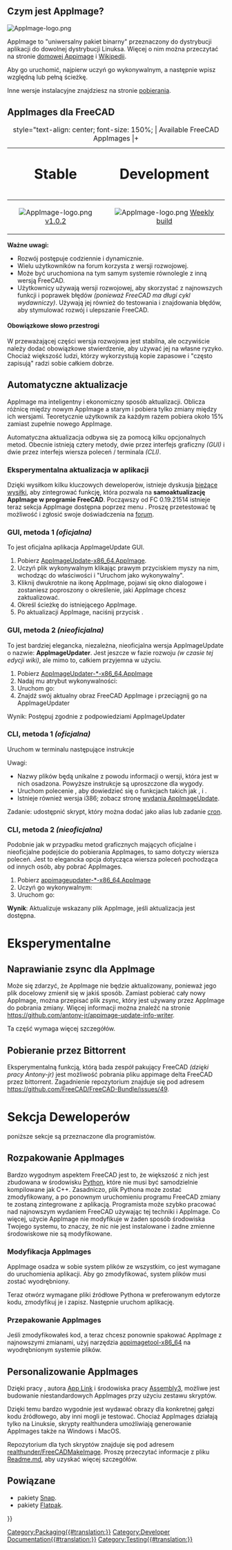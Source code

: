 <languages/>

{{TOCright}}

<span id="What_is_an_AppImage?"></span>
==Czym jest AppImage?==

[[Image:AppImage-logo.png|link=https://appimage.org]] {{Emphasis|Wystarczy raz przygotować pakiet, by móc go uruchomić wszędzie. Pozwala dotrzeć do użytkowników wszystkich głównych dystrybucji Linuksa.}}

AppImage to "uniwersalny pakiet binarny" przeznaczony do dystrybucji aplikacji do dowolnej dystrybucji Linuksa. Więcej o nim można przeczytać na stronie [https://appimage.org domowej Appimage] i [https://en.wikipedia.org/wiki/AppImage Wikipedii].

Aby go uruchomić, najpierw uczyń go wykonywalnym, a następnie wpisz względną lub pełną ścieżkę.

{{Code|code=
chmod +x FreeCAD_xxx-x86_64.AppImage
./FreeCAD_xxx-x86_64.AppImage
}}

Inne wersje instalacyjne znajdziesz na stronie [[Download/pl|pobierania]].

<span id="FreeCAD_AppImages"></span>
==AppImages dla FreeCAD==

{| class="wikitable" style="margin-left: auto; margin-right: auto; border: none;"
|+ style="text-align: center; font-size: 150%; | Available FreeCAD AppImages
|+
! style="text-align: center; font-size: 200%;" | Stable
! style="text-align: center; font-size: 200%;" | Development
|-
| style="text-align: center;" | [[Image:AppImage-logo.png|link=https://github.com/FreeCAD/FreeCAD-Bundle/releases/tag/1.0.2]] [https://github.com/FreeCAD/FreeCAD-Bundle/releases/tag/1.0.2 v1.0.2]
| style="text-align: center;" | [[Image:AppImage-logo.png|link=https://github.com/FreeCAD/FreeCAD-Bundle/releases/tag/weekly-builds]] [https://github.com/FreeCAD/FreeCAD-Bundle/releases/tag/weekly-builds Weekly build]
|}

'''Ważne uwagi:'''
* Rozwój postępuje codziennie i dynamicznie.
* Wielu użytkowników na forum korzysta z wersji rozwojowej. 
* Może być uruchomiona na tym samym systemie równolegle z inną wersją FreeCAD. 
* Użytkownicy używają wersji rozwojowej, aby skorzystać z najnowszych funkcji i poprawek błędów ''(ponieważ FreeCAD ma długi cykl wydawniczy)''. Używają jej również do testowania i znajdowania błędów, aby stymulować rozwój i ulepszanie FreeCAD. 

<span id="Obligatory_Word_of_Caution"></span>
====Obowiązkowe słowo przestrogi====

W przeważającej części wersja rozwojowa jest stabilna, ale oczywiście należy dodać obowiązkowe stwierdzenie, aby używać jej na własne ryzyko. Chociaż większość ludzi, którzy wykorzystują kopie zapasowe i "często zapisują" radzi sobie całkiem dobrze.

<span id="Automatic_updating"></span>
==Automatyczne aktualizacje==

AppImage ma inteligentny i ekonomiczny sposób aktualizacji. Oblicza różnicę między nowym AppImage a starym i pobiera tylko zmiany między ich wersjami. Teoretycznie użytkownik za każdym razem pobiera około 15% zamiast zupełnie nowego AppImage.

Automatyczna aktualizacja odbywa się za pomocą kilku opcjonalnych metod. Obecnie istnieją cztery metody, dwie przez interfejs graficzny ''(GUI)'' i dwie przez interfejs wiersza poleceń / terminala ''(CLI)''.

<span id="Experimental_in-app_updating"></span>
===Eksperymentalna aktualizacja w aplikacji===

Dzięki wysiłkom kilku kluczowych deweloperów, istnieje dyskusja [https://forum.freecad.org/viewtopic.php?f=8&t=44324 bieżące wysiłki], aby zintegrować funkcję, która pozwala na '''samoaktualizację AppImage w programie FreeCAD'''. Począwszy od FC 0.19.21514 istnieje teraz sekcja AppImage dostępna poprzez menu {{MenuCommand|Edycja → Preferencje → AppImage}}. Proszę przetestować tę możliwość i zgłosić swoje doświadczenia na [https://forum.freecad.org/viewtopic.php?f=8&t=44324 forum].

<span id="GUI_method_1_(official)"></span>
===GUI, metoda 1 ''(oficjalna)''===

To jest oficjalna aplikacja AppImageUpdate GUI.
# Pobierz [https://github.com/AppImage/AppImageUpdate/releases/download/continuous/AppImageUpdate-x86_64.AppImage AppImageUpdate-x86_64.AppImage].
# Uczyń plik wykonywalnym klikając prawym przyciskiem myszy na nim, wchodząc do właściwości i "Uruchom jako wykonywalny".
# Kliknij dwukrotnie na ikonę AppImage, pojawi się okno dialogowe i zostaniesz poproszony o określenie, jaki AppImage chcesz zaktualizować.
# Określ ścieżkę do istniejącego AppImage.
# Po aktualizacji AppImage, naciśnij przycisk {{Button|Run updated AppImage}}.

<span id="GUI_method_2_(unofficial)"></span>
===GUI, metoda 2 ''(nieoficjalna)''===

To jest bardziej elegancka, niezależna, nieoficjalna wersja AppImageUpdate o nazwie: '''AppImageUpdater'''. Jest jeszcze w fazie rozwoju ''(w czasie tej edycji wiki)'', ale mimo to, całkiem przyjemna w użyciu.
# Pobierz [https://github.com/antony-jr/AppImageUpdater/releases/tag/continuous AppImageUpdater-*-x86_64.AppImage]
# Nadaj mu atrybut wykonywalności: {{Code|code=chmod +x AppImageUpdater*-x86_64.AppImage}}
# Uruchom go: {{Code|code=source AppImageUpdater*-x86_64.AppImage}}
# Znajdź swój aktualny obraz FreeCAD AppImage i przeciągnij go na AppImageUpdater
Wynik: Postępuj zgodnie z podpowiedziami AppImageUpdater

<span id="CLI_method_1_(official)"></span>
===CLI, metoda 1 ''(oficjalna)''===

Uruchom w terminalu następujące instrukcje

{{Code|code=
wget https://github.com/AppImage/AppImageUpdate/releases/download/continuous/appimageupdatetool-x86_64.AppImage
chmod +x ./appimageupdatetool-x86_64.AppImage
./appimageupdatetool.AppImage path/to/old/FreeCAD.AppImage
chmod +x path/to/updated/FreeCAD.AppImage
./path/to/updated/FreeCAD.AppImage
}}

Uwagi:
* Nazwy plików będą unikalne z powodu informacji o wersji, która jest w nich osadzona. Powyższe instrukcje są uproszczone dla wygody.
* Uruchom polecenie {{incode|./appimageupdatetool-x86_64.AppImage --help}}, aby dowiedzieć się o funkcjach takich jak {{incode|--remove-old}}, {{incode|--overwrite}} i {{incode|--self-update}}.
* Istnieje również wersja i386; zobacz stronę [https://github.com/AppImage/AppImageUpdate/releases wydania AppImageUpdate].

Zadanie: udostępnić skrypt, który można dodać jako alias lub zadanie [https://en.wikipedia.org/wiki/Cron cron].

<span id="CLI_method_2_(unofficial)"></span>
===CLI, metoda 2 ''(nieoficjalna)''===

Podobnie jak w przypadku metod graficznych mających oficjalne i nieoficjalne podejście do pobierania AppImages, to samo dotyczy wiersza poleceń. Jest to elegancka opcja dotycząca wiersza poleceń pochodząca od innych osób, aby pobrać AppImages.

# Pobierz [https://github.com/antony-jr/AppImageUpdater/releases/tag/continuous-cli appimageupdater-*-x86_64.AppImage]
# Uczyń go wykonywalnym: {{Code|code=chmod +x appimageupdater*-x86_64.AppImage}}
# Uruchom go: {{Code|code=source appimageupdater*-x86_64.AppImage /path/to/old/FreeCAD-AppImage.AppImage}}
'''Wynik''': Aktualizuje wskazany plik AppImage, jeśli aktualizacja jest dostępna.


<span id="Experimental"></span>
=Eksperymentalne=

<span id="Fixing_AppImage_zsync"></span>
==Naprawianie zsync dla AppImage==

Może się zdarzyć, że AppImage nie będzie aktualizowany, ponieważ jego plik docelowy zmienił się w jakiś sposób. Zamiast pobierać cały nowy AppImage, można przepisać plik zsync, który jest używany przez AppImage do pobrania zmiany. Więcej informacji można znaleźć na stronie https://github.com/antony-jr/appimage-update-info-writer. 

Ta część wymaga więcej szczegółów.

<span id="Downloading_via_Bittorrent"></span>
==Pobieranie przez Bittorrent==

Eksperymentalną funkcją, którą bada zespół pakujący FreeCAD ''(dzięki pracy Antony-jr)'' jest możliwość pobrania pliku appimage delta FreeCAD przez bittorrent. Zagadnienie repozytorium znajduje się pod adresem https://github.com/FreeCAD/FreeCAD-Bundle/issues/49.

<span id="Developer_Section"></span>
=Sekcja Deweloperów=

{{Emphasis|Uwaga:}} poniższe sekcje są przeznaczone dla programistów. 

<span id="Unpacking_AppImages"></span>
==Rozpakowanie AppImages==

Bardzo wygodnym aspektem FreeCAD jest to, że większość z nich jest zbudowana w środowisku [[Python/pl|Python]], które nie musi być samodzielnie kompilowane jak C++. Zasadniczo, plik Pythona może zostać zmodyfikowany, a po ponownym uruchomieniu programu FreeCAD zmiany te zostaną zintegrowane z aplikacją. Programista może szybko pracować nad najnowszym wydaniem FreeCAD używając tej techniki i AppImage. Co więcej, użycie AppImage nie modyfikuje w żaden sposób środowiska Twojego systemu, to znaczy, że nic nie jest instalowane i żadne zmienne środowiskowe nie są modyfikowane.

<span id="Modifying_AppImages"></span>
===Modyfikacja AppImages===

AppImage osadza w sobie system plików ze wszystkim, co jest wymagane do uruchomienia aplikacji. Aby go zmodyfikować, system plików musi zostać wyodrębniony.

{{Code|code=
./FreeCAD_xxx.AppImage --appimage-extract
cd squashfs-root/
}}

Teraz otwórz wymagane pliki źródłowe Pythona w preferowanym edytorze kodu, zmodyfikuj je i zapisz. Następnie uruchom aplikację.

{{Code|code=
./AppRun
}}

<span id="Repackaging_AppImages"></span>
===Przepakowanie AppImages===

Jeśli zmodyfikowałeś kod, a teraz chcesz ponownie spakować AppImage z najnowszymi zmianami, użyj narzędzia [https://github.com/AppImage/AppImageKit/releases/download/continuous/appimagetool-x86_64.AppImage appimagetool-x86_64] na wyodrębnionym systemie plików.

{{Code|code=
cd ..
wget "https://github.com/AppImage/AppImageKit/releases/download/continuous/appimagetool-x86_64.AppImage"
chmod +x appimagetool-x86_64.AppImage
./appimagetool-x86_64.AppImage squashfs-root
}}

<span id="Personalized_AppImages"></span>
==Personalizowanie AppImages==

Dzięki pracy {{Emphasis|realthunder}}, autora [[App_Link/pl|App Link]] i środowiska pracy [[Assembly3_Workbench/pl|Assembly3]], możliwe jest budowanie niestandardowych AppImages przy użyciu zestawu skryptów.

Dzięki temu bardzo wygodnie jest wydawać obrazy dla konkretnej gałęzi kodu źródłowego, aby inni mogli je testować. Chociaż AppImages działają tylko na Linuksie, skrypty realthundera umożliwiają generowanie AppImages także na Windows i MacOS.

Repozytorium dla tych skryptów znajduje się pod adresem [https://github.com/realthunder/FreeCADMakeImage realthunder/FreeCADMakeImage]. Proszę przeczytać informacje z pliku [https://github.com/realthunder/FreeCADMakeImage/blob/master/Readme.md Readme.md], aby uzyskać więcej szczegółów.

<span id="Related"></span>
==Powiązane==

* pakiety [[Ubuntu_Snap/pl|Snap]].
* pakiety [[Flatpak/pl|Flatpak]].


[[Category:Packaging{{#translation:}}]]
[[Category:Developer Documentation{{#translation:}}]]
[[Category:Testing{{#translation:}}]]
{{Userdocnavi{{#translation:}}}}